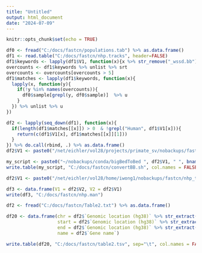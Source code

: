 ---
title: "Untitled"
output: html_document
date: "2024-07-09"
---

```{r setup, include=FALSE}
knitr::opts_chunk$set(echo = TRUE)
```

```{r}



df0 <- fread("C:/docs/fastcn/populations.tab") %>% as.data.frame()
df1 <- read.table("C:/docs/fastcn/nhp.tracks", header=FALSE)
df1$keywords <- lapply(df1$V1, function(x){x %>% str_remove("_wssd.bb") %>% str_split("_") %>% unlist})
overcounts <- df1$keywords %>% unlist %>% srt
overcounts <- overcounts[overcounts > 5]
df1$matches <- lapply(df1$keywords, function(x){
  lapply(x, function(y){
    if(!y %in% names(overcounts)){
      df0$sample[grepl(y, df0$sample)]  %>% u
    }
  }) %>% unlist %>% u
})

df2 <- lapply(seq_down(df1), function(x){
  if(length(df1$matches[[x]]) > 0  & !grepl("Human", df1$V1[x])){
    return(c(df1$V1[x], df1$matches[[x]][1]))
  }
}) %>% do.call(rbind, .) %>% as.data.frame()
df2$V1 <- paste0("/net/eichler/vol28/projects/primate_sv/nobackups/fastcn/hg38/tracks/", df2$V1)

my_script <- paste0("~/nobackups/conda/bigBedToBed ", df2$V1, " ", bname(df2$V1) %>% str_replace(".bb$", ".bed") )
write.table(my_script, "C:/docs/fastcn/convertBB.sh", col.names = FALSE, quote=FALSE, row.names = FALSE)

df2$V1 <- paste0("/net/eichler/vol28/home/iwong1/nobackups/fastcn/nhp_tracks/", df2$V1 %>% bname)

df3 <- data.frame(V1 = df2$V2, V2 = df2$V1)
write(df3, "C:/docs/fastcn/nhp.man")
```

```{r}
df2 <- fread("C:/docs/fastcn/Table2.txt") %>% as.data.frame()

df20 <- data.frame(chr = df2$`Genomic location (hg38)` %>% str_extract("chr.*(?=:)"),
                   start = df2$`Genomic location (hg38)` %>% str_extract("(?<=:).*(?=-)") %>% str_remove_all(","),
                   end = df2$`Genomic location (hg38)` %>% str_extract("(?<=-).*") %>% str_remove_all(","),
                   name = df2$`Gene name`)

write.table(df20, "C:/docs/fastcn/table2.tsv", sep="\t", col.names = FALSE, row.names = FALSE, quote=FALSE)
```

